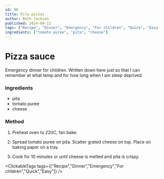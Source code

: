 ```yaml
---
id: 80
title: Pita pizzas
author: Beth Jackson
published: 2024-09-12
tags: ["Recipe", "Dinner", "Emergency", "For children", "Quick", "Easy"]
ingredients: ["tomato puree", "pita", "cheese"]
---
```


# Pizza sauce

<BlogTextWrapper>

Emergency dinner for children. Written down here just so that I can remember at what temp and for how long when I am sleep deprived.

</BlogTextWrapper>

<BlogTextWrapper>

### Ingredients

- pita
- tomato puree
- cheese

</BlogTextWrapper>

<BlogTextWrapper>

### Method

1. Preheat oven to 220C, fan bake.

2. Spread tomato puree on pita. Scatter grated cheese on top. Place on baking paper on a tray.

3. Cook for 10 minutes or until cheese is melted and pita is crispy.

</BlogTextWrapper>

<ClickableTags tags={["Recipe","Dinner","Emergency","For children","Quick","Easy"]} />

